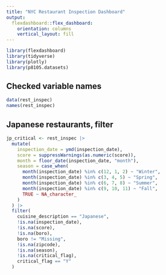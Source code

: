 ```yaml
---
title: "NYC Restaurant Inspection Dashboard"
output: 
  flexdashboard::flex_dashboard:
    orientation: columns
    vertical_layout: fill
---
```

```r
library(flexdashboard)
library(tidyverse)
library(plotly)
library(p8105.datasets)
```

## Checked variable names
```r
data(rest_inspec)
names(rest_inspec)
```

## Japanese restaurants, filter
```r

jp_critical <- rest_inspec |>
  mutate(
    inspection_date = ymd(inspection_date),
    score = suppressWarnings(as.numeric(score)),
    month = floor_date(inspection_date, "month"),
    season = case_when(
      month(inspection_date) %in% c(12, 1, 2) ~ "Winter",
      month(inspection_date) %in% c(3, 4, 5) ~ "Spring",
      month(inspection_date) %in% c(6, 7, 8) ~ "Summer",
      month(inspection_date) %in% c(9, 10, 11) ~ "Fall",
      TRUE ~ NA_character_
    )
  ) |>
  filter(
    cuisine_description == "Japanese",
    !is.na(inspection_date),
    !is.na(score),
    !is.na(boro),
    boro != "Missing",
    !is.na(zipcode),
    !is.na(season),
    !is.na(critical_flag),
    critical_flag == "Y"   
  )
```

